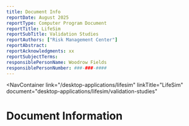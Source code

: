 ```yaml
---
title: Document Info
reportDate: August 2025
reportType: Computer Program Document
reportTitle: LifeSim
reportSubTitle: Validation Studies
reportAuthors: ["Risk Management Center"]
reportAbstract:
reportAcknowledgments: xx
reportSubjectTerms:
responsiblePersonName: Woodrow Fields
responsiblePersonNumber: ###-###-####
---
```



<NavContainer 
  link="/desktop-applications/lifesim"
  linkTitle="LifeSim"
  document="desktop-applications/lifesim/validation-studies"
></NavContainer>

# Document Information

<DocumentMetadata metadata={frontMatter} />
